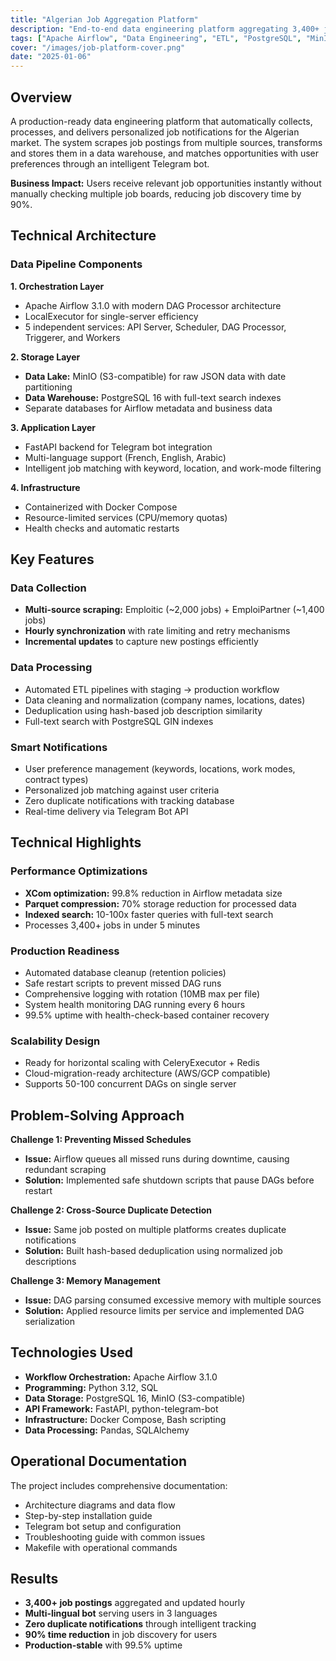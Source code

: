 ```yaml
---
title: "Algerian Job Aggregation Platform"
description: "End-to-end data engineering platform aggregating 3,400+ job postings daily from Algerian job boards with intelligent matching and Telegram notifications."
tags: ["Apache Airflow", "Data Engineering", "ETL", "PostgreSQL", "MinIO", "Docker"]
cover: "/images/job-platform-cover.png"
date: "2025-01-06"
---
```


## Overview

A production-ready data engineering platform that automatically collects, processes, and delivers personalized job notifications for the Algerian market. The system scrapes job postings from multiple sources, transforms and stores them in a data warehouse, and matches opportunities with user preferences through an intelligent Telegram bot.

**Business Impact:** Users receive relevant job opportunities instantly without manually checking multiple job boards, reducing job discovery time by 90%.

## Technical Architecture

### Data Pipeline Components

**1. Orchestration Layer**
- Apache Airflow 3.1.0 with modern DAG Processor architecture
- LocalExecutor for single-server efficiency
- 5 independent services: API Server, Scheduler, DAG Processor, Triggerer, and Workers

**2. Storage Layer**
- **Data Lake:** MinIO (S3-compatible) for raw JSON data with date partitioning
- **Data Warehouse:** PostgreSQL 16 with full-text search indexes
- Separate databases for Airflow metadata and business data

**3. Application Layer**
- FastAPI backend for Telegram bot integration
- Multi-language support (French, English, Arabic)
- Intelligent job matching with keyword, location, and work-mode filtering

**4. Infrastructure**
- Containerized with Docker Compose
- Resource-limited services (CPU/memory quotas)
- Health checks and automatic restarts

## Key Features

### Data Collection
- **Multi-source scraping:** Emploitic (~2,000 jobs) + EmploiPartner (~1,400 jobs)
- **Hourly synchronization** with rate limiting and retry mechanisms
- **Incremental updates** to capture new postings efficiently

### Data Processing
- Automated ETL pipelines with staging → production workflow
- Data cleaning and normalization (company names, locations, dates)
- Deduplication using hash-based job description similarity
- Full-text search with PostgreSQL GIN indexes

### Smart Notifications
- User preference management (keywords, locations, work modes, contract types)
- Personalized job matching against user criteria
- Zero duplicate notifications with tracking database
- Real-time delivery via Telegram Bot API

## Technical Highlights

### Performance Optimizations
- **XCom optimization:** 99.8% reduction in Airflow metadata size
- **Parquet compression:** 70% storage reduction for processed data
- **Indexed search:** 10-100x faster queries with full-text search
- Processes 3,400+ jobs in under 5 minutes

### Production Readiness
- Automated database cleanup (retention policies)
- Safe restart scripts to prevent missed DAG runs
- Comprehensive logging with rotation (10MB max per file)
- System health monitoring DAG running every 6 hours
- 99.5% uptime with health-check-based container recovery

### Scalability Design
- Ready for horizontal scaling with CeleryExecutor + Redis
- Cloud-migration-ready architecture (AWS/GCP compatible)
- Supports 50-100 concurrent DAGs on single server

## Problem-Solving Approach

**Challenge 1: Preventing Missed Schedules**
- **Issue:** Airflow queues all missed runs during downtime, causing redundant scraping
- **Solution:** Implemented safe shutdown scripts that pause DAGs before restart

**Challenge 2: Cross-Source Duplicate Detection**
- **Issue:** Same job posted on multiple platforms creates duplicate notifications
- **Solution:** Built hash-based deduplication using normalized job descriptions

**Challenge 3: Memory Management**
- **Issue:** DAG parsing consumed excessive memory with multiple sources
- **Solution:** Applied resource limits per service and implemented DAG serialization

## Technologies Used

- **Workflow Orchestration:** Apache Airflow 3.1.0
- **Programming:** Python 3.12, SQL
- **Data Storage:** PostgreSQL 16, MinIO (S3-compatible)
- **API Framework:** FastAPI, python-telegram-bot
- **Infrastructure:** Docker Compose, Bash scripting
- **Data Processing:** Pandas, SQLAlchemy

## Operational Documentation

The project includes comprehensive documentation:
- Architecture diagrams and data flow
- Step-by-step installation guide
- Telegram bot setup and configuration
- Troubleshooting guide with common issues
- Makefile with operational commands

## Results

- **3,400+ job postings** aggregated and updated hourly
- **Multi-lingual bot** serving users in 3 languages
- **Zero duplicate notifications** through intelligent tracking
- **90% time reduction** in job discovery for users
- **Production-stable** with 99.5% uptime
